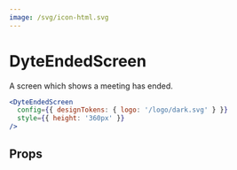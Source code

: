 ```yaml
---
image: /svg/icon-html.svg
---
```


# DyteEndedScreen

A screen which shows a meeting has ended.

```jsx live
<DyteEndedScreen
  config={{ designTokens: { logo: '/logo/dark.svg' } }}
  style={{ height: '360px' }}
/>
```

## Props

<PropsTable of="dyte-ended-screen" />
